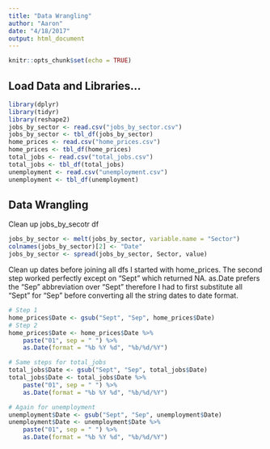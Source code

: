 ```yaml
---
title: "Data Wrangling"
author: "Aaron"
date: "4/18/2017"
output: html_document
---
```


```r
knitr::opts_chunk$set(echo = TRUE)
```

## Load Data and Libraries...
```r
library(dplyr)
library(tidyr)
library(reshape2)
jobs_by_sector <- read.csv("jobs_by_sector.csv")
jobs_by_sector <- tbl_df(jobs_by_sector)
home_prices <- read.csv("home_prices.csv")
home_prices <- tbl_df(home_prices)
total_jobs <- read.csv("total_jobs.csv")
total_jobs <- tbl_df(total_jobs)
unemployment <- read.csv("unemployment.csv")
unemployment <- tbl_df(unemployment)
```

## Data Wrangling
Clean up jobs_by_secotr df
```r
jobs_by_sector <- melt(jobs_by_sector, variable.name = "Sector")
colnames(jobs_by_sector)[2] <- "Date"
jobs_by_sector <- spread(jobs_by_sector, Sector, value)
```
Clean up dates before joining all dfs
I started with home_prices. The second step worked perfectly except on "Sept" which returned NA. as.Date prefers the "Sep" abbreviation over "Sept" therefore I had to first substitute all "Sept" for "Sep" before converting all the string dates to date format.
```r
# Step 1
home_prices$Date <- gsub("Sept", "Sep", home_prices$Date)
# Step 2
home_prices$Date <- home_prices$Date %>% 
    paste("01", sep = " ") %>% 
    as.Date(format = "%b %Y %d", "%b/%d/%Y")

# Same steps for total_jobs
total_jobs$Date <- gsub("Sept", "Sep", total_jobs$Date)
total_jobs$Date <- total_jobs$Date %>%
    paste("01", sep = " ") %>% 
    as.Date(format = "%b %Y %d", "%b/%d/%Y")

# Again for unemployment
unemployment$Date <- gsub("Sept", "Sep", unemployment$Date)
unemployment$Date <- unemployment$Date %>%
    paste("01", sep = " ") %>%
    as.Date(format = "%b %Y %d", "%b/%d/%Y")
```

